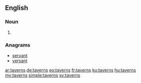 ==English==

===Noun===
{{head|en|plural}}

# {{plural of|tavern|lang=en}}

===Anagrams===
* [[servant#English|servant]]
* [[versant#English|versant]]

[[ar:taverns]]
[[de:taverns]]
[[eo:taverns]]
[[fr:taverns]]
[[ku:taverns]]
[[hu:taverns]]
[[my:taverns]]
[[simple:taverns]]
[[sv:taverns]]